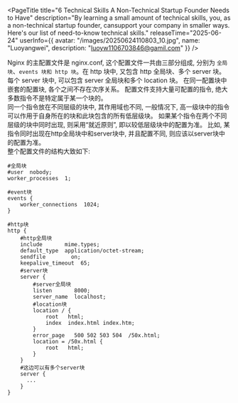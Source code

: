 
<PageTitle 
    title="6 Technical Skills A Non-Technical Startup Founder Needs to Have" 
    description="By learning a small amount of technical skills, you, as a non-technical startup founder, cansupport your company in smaller ways. Here's our list of need-to-know technical skills."
    releaseTime="2025-06-24"
    userInfo={{
        avatar: "/images/20250624110803_10.jpg",
        name: "Luoyangwei",
        description: "luoyw1106703846@gamil.com"
     }}
/>

Nginx 的主配置文件是 nginx.conf, 这个配置文件一共由三部分组成, 分别为 `全局块`、`events 块和 http 块`。在 http 块中, 又包含 http 全局块、多个 server 块。每个 server 块中, 可以包含 server 全局块和多个 location 块。
在同一配置块中嵌套的配置块, 各个之间不存在次序关系。
配置文件支持大量可配置的指令, 绝大多数指令不是特定属于某一个块的。
<br/>
同一个指令放在不同层级的块中, 其作用域也不同, 一般情况下, 高一级块中的指令可以作用于自身所在的块和此块包含的所有低层级块。
如果某个指令在两个不同层级的块中同时出现, 则采用“就近原则”, 即以较低层级块中的配置为准。
比如, 某指令同时出现在http全局块中和server块中, 并且配置不同, 则应该以server块中的配置为准。
<br/>
整个配置文件的结构大致如下: 
```nginx showLineNumbers title="nginx.conf"
#全局块
#user  nobody;
worker_processes  1;

#event块
events {
    worker_connections  1024;
}

#http块
http {
    #http全局块
    include       mime.types;
    default_type  application/octet-stream;
    sendfile        on;
    keepalive_timeout  65;
    #server块
    server {
        #server全局块
        listen       8000;
        server_name  localhost;
        #location块
        location / {
            root   html;
            index  index.html index.htm;
        }
        error_page   500 502 503 504  /50x.html;
        location = /50x.html {
            root   html;
        }
    }
    #这边可以有多个server块
    server {
      ...
    }
}
```